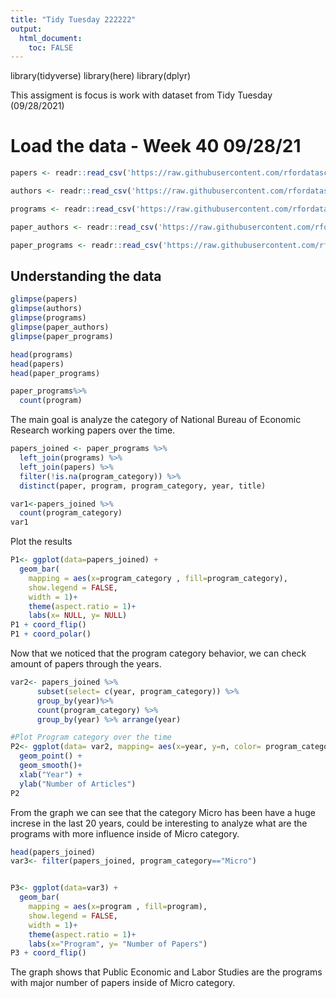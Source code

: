 ```yaml
---
title: "Tidy Tuesday 222222"
output: 
  html_document:
    toc: FALSE
---
```

library(tidyverse)
library(here)
library(dplyr)

This assigment is focus is work with dataset from Tidy Tuesday (09/28/2021)

# Load the data - Week 40 09/28/21
```r
papers <- readr::read_csv('https://raw.githubusercontent.com/rfordatascience/tidytuesday/master/data/2021/2021-09-28/papers.csv')

authors <- readr::read_csv('https://raw.githubusercontent.com/rfordatascience/tidytuesday/master/data/2021/2021-09-28/authors.csv')

programs <- readr::read_csv('https://raw.githubusercontent.com/rfordatascience/tidytuesday/master/data/2021/2021-09-28/programs.csv')

paper_authors <- readr::read_csv('https://raw.githubusercontent.com/rfordatascience/tidytuesday/master/data/2021/2021-09-28/paper_authors.csv')

paper_programs <- readr::read_csv('https://raw.githubusercontent.com/rfordatascience/tidytuesday/master/data/2021/2021-09-28/paper_programs.csv')
```
## Understanding the data
```r
glimpse(papers)
glimpse(authors)
glimpse(programs)
glimpse(paper_authors)
glimpse(paper_programs)

head(programs)
head(papers)
head(paper_programs)

paper_programs%>%
  count(program)
```
The main goal is analyze the category of National Bureau of Economic Research working papers over the time.

```r
papers_joined <- paper_programs %>%
  left_join(programs) %>%
  left_join(papers) %>%
  filter(!is.na(program_category)) %>%
  distinct(paper, program, program_category, year, title)

var1<-papers_joined %>% 
  count(program_category)
var1


```
Plot the results
```r
P1<- ggplot(data=papers_joined) +
  geom_bar(
    mapping = aes(x=program_category , fill=program_category),
    show.legend = FALSE,
    width = 1)+
    theme(aspect.ratio = 1)+
    labs(x= NULL, y= NULL)
P1 + coord_flip()
P1 + coord_polar()
```
Now that we noticed that the program category behavior, we can check amount of papers through the years.
```r
var2<- papers_joined %>%
      subset(select= c(year, program_category)) %>%
      group_by(year)%>%
      count(program_category) %>%
      group_by(year) %>% arrange(year)

#Plot Program category over the time 
P2<- ggplot(data= var2, mapping= aes(x=year, y=n, color= program_category)) + 
  geom_point() +
  geom_smooth()+
  xlab("Year") +
  ylab("Number of Articles")
P2    
```
From the graph we can see that the category Micro has been have a huge increse in the last 20 years, could be interesting to analyze what are the programs with more influence inside of Micro category.
```r

head(papers_joined)
var3<- filter(papers_joined, program_category=="Micro")


P3<- ggplot(data=var3) +
  geom_bar(
    mapping = aes(x=program , fill=program),
    show.legend = FALSE,
    width = 1)+
    theme(aspect.ratio = 1)+
    labs(x="Program", y= "Number of Papers")
P3 + coord_flip()
```
The graph shows that Public Economic and Labor Studies are the programs with major number of papers inside of Micro category.
